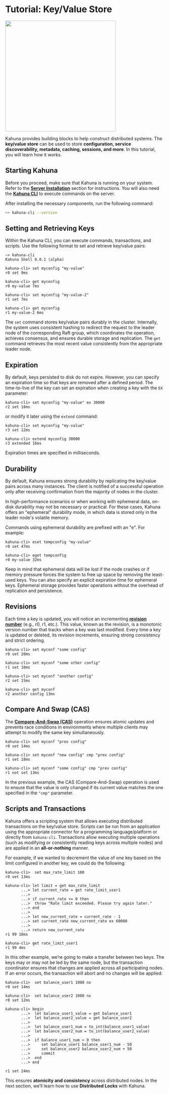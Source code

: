 
# Tutorial: Key/Value Store

<div style={{textAlign: 'center'}}>
<img src={Kahuna1} height="350" />
</div>

Kahuna provides building blocks to help construct distributed systems. The **key/value store** can be used to store **configuration, service discoverability,
metadata, caching, sessions, and more**. In this tutorial, you will learn how it works.

## Starting Kahuna

Before you proceed, make sure that Kahuna is running on your system. Refer to the **[Server Installation](server-installation)** section for instructions.
You will also need the **[Kahuna CLI](kahuna-cli)** to execute commands on the server.

After installing the necessary components, run the following command:

```bash
~> kahuna-cli --version
```

## Setting and Retrieving Keys

Within the Kahuna CLI, you can execute commands, transactions, and scripts. Use the following format to set and retrieve key/value pairs:

```visual-basic
~> kahuna-cli
Kahuna Shell 0.0.1 (alpha)

kahuna-cli> set myconfig "my-value"
r0 set 9ms

kahuna-cli> get myconfig
r0 my-value 7ms

kahuna-cli> set myconfig "my-value-2"
r1 set 7ms

kahuna-cli> get myconfig
r1 my-value-2 6ms
```

The `set` command stores key/value pairs durably in the cluster. Internally, the system uses consistent hashing to redirect the request to the leader
node of the corresponding Raft group, which coordinates the operation, achieves consensus, and ensures durable storage and replication. The `get`
command retrieves the most recent value consistently from the appropriate leader node.

## Expiration

By default, keys persisted to disk do not expire. However, you can specify an expiration time so that keys are removed after a defined period. 
The time-to-live of the key can set an expiration when creating a key with the `EX` parameter:

```visual-basic
kahuna-cli> set myconfig "my-value" ex 30000
r2 set 18ms
```

or modify it later using the `extend` command:

```visual-basic
kahuna-cli> set myconfig "my-value"
r3 set 12ms

kahuna-cli> extend myconfig 30000
r3 extended 16ms
```

Expiration times are specified in milliseconds.

## Durability

By default, Kahuna ensures strong durability by replicating the key/value pairs across many instances. The client is notified of a successful operation
only after receiving confirmation from the majority of nodes in the cluster.

In high-performance scenarios or when working with ephemeral data, on-disk durability may not be necessary or practical. For these cases, Kahuna offers
an "ephemeral" durability mode, in which data is stored only in the leader node's volatile memory.

Commands using ephemeral durability are prefixed with an "e". For example:

```visual-basic
kahuna-cli> eset tempconfig "my-value"
r0 set 47ms

kahuna-cli> eget tempconfig
r0 my-value 32ms
```

Keep in mind that ephemeral data will be lost if the node crashes or if memory pressure forces the system to free up space by removing the least-used keys. You can also specify an explicit expiration time for ephemeral keys. Ephemeral storage provides faster operations without the overhead of replication and persistence.

## Revisions

Each time a key is updated, you will notice an incrementing **[revision number](distributed-keyvalue-store/revisions)** (e.g., r0, r1, etc.). This value, known as the revision, is a monotonic version number that tracks when a key was last modified. Every time a key is updated or deleted, its revision increments, ensuring strong consistency and strict ordering.

```visual-basic
kahuna-cli> set myconf "some config"
r0 set 20ms

kahuna-cli> set myconf "some other config"
r1 set 10ms

kahuna-cli> set myconf "another config"
r2 set 15ms

kahuna-cli> get myconf
r2 another config 13ms
```

## Compare And Swap (CAS)

The **[Compare-And-Swap (CAS)](distributed-keyvalue-store/cas)** operation ensures atomic updates and prevents race conditions in environments where multiple clients may attempt to modify the same key simultaneously.

```visual-basic
kahuna-cli> set myconf "prev config"
r0 set 14ms

kahuna-cli> set myconf "new config" cmp "prev config"
r1 set 18ms

kahuna-cli> set myconf "some config" cmp "prev config"
r1 not set 13ms
```

In the previous example, the CAS (Compare-And-Swap) operation is used to ensure that the value is only changed if its current value matches the one specified in the `"cmp"` parameter.

## Scripts and Transactions

Kahuna offers a scripting system that allows executing distributed transactions on the key/value store. Scripts can be run from an application using
the appropriate connector for a programming language/platform or directly from `kahuna-cli`. Transactions allow executing multiple operations
(such as modifying or consistently reading keys across multiple nodes) and are applied in an **all-or-nothing** manner.

For example, if we wanted to decrement the value of one key based on the limit configured in another key, we could do the following:

```visual-basic
kahuna-cli>  set max_rate_limit 100
r0 set 13ms

kahuna-cli> let limit = get max_rate_limit
       ...> let current_rate = get rate_limit_user1
       ...>
       ...> if current_rate <= 0 then
       ...>  throw "Rate limit exceeded. Please try again later."
       ...> end
       ...>
       ...> let new_current_rate = current_rate - 1
       ...> set current_rate new_current_rate ex 60000
       ...>
       ...> return new_current_rate
r1 99 18ms

kahuna-cli> get rate_limit_user1
r1 99 4ms
```

In this other example, we’re going to make a transfer between two keys. The keys may or may not be led by the same node, but the transaction
coordinator ensures that changes are applied across all participating nodes. If an error occurs, the transaction will abort and no changes will be applied:

```visual-basic
kahuna-cli>  set balance_user1 1000 nx
r0 set 14ms

kahuna-cli>  set balance_user2 1000 nx
r0 set 12ms

kahuna-cli> begin
       ...>  let balance_user1_value = get balance_user1
       ...>  let balance_user2_value = get balance_user2
       ...>
       ...>  let balance_user1_num = to_int(balance_user1_value)
       ...>  let balance_user2_num = to_int(balance_user2_value)
       ...>
       ...>  if balance_user1_num > 0 then
       ...>     set balance_user1 balance_user1_num - 50
       ...>     set balance_user2 balance_user2_num + 50
       ...>     commit
       ...>  end
       ...> end

r1 set 24ms
```

This ensures **atomicity and consistency** across distributed nodes. In the next section, we’ll learn how to use **Distributed Locks** with Kahuna.

